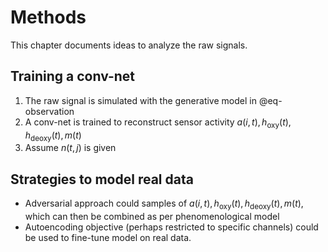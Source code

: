 # Methods

This chapter documents ideas to analyze the raw signals. 

## Training a conv-net

1. The raw signal is simulated with the generative model in @eq-observation
2. A conv-net is trained to reconstruct sensor activity $a(i,t), h_{\textrm{oxy}}(t), h_{\textrm{deoxy}}(t), m(t)$
3. Assume $n(t,j)$ is given

## Strategies to model real data

 - Adversarial approach could samples of $a(i,t), h_{\textrm{oxy}}(t), h_{\textrm{deoxy}}(t), m(t)$, which can then be combined as per phenomenological model
 - Autoencoding objective (perhaps restricted to specific channels) could be used to fine-tune model on real data.